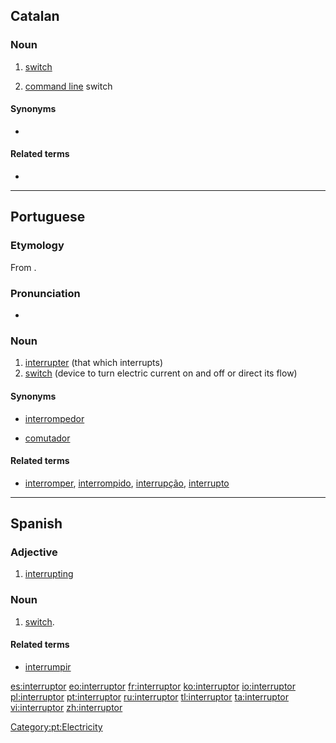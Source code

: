 ==Catalan==

===Noun===
{{ca-noun|m}}

# [[switch]]
# {{computing|lang=ca}} [[command line]] switch

====Synonyms====
* {{sense|command line switch}} {{l|ca|opció}}

====Related terms====
* {{l|ca|interrompre}}

----

==Portuguese==
{{wikipedia|lang=pt}}

===Etymology===
From {{etyl|la|pt}} {{term|interruptor|lang=la}}.

===Pronunciation===
* {{a|South Brazil}} {{IPA|/ˌĩ.te.hup.ˈtoɻ/||/ˌĩ.te.ˌhu.pi.ˈtoɻ/|lang=pt}}

===Noun===
{{pt-noun|m|es}}

# [[interrupter]] (that which interrupts)
# [[switch]] (device to turn electric current on and off or direct its flow)

====Synonyms====
* {{sense|that which interrupts}} [[interrompedor]]
* {{sense|device}} [[comutador]]

====Related terms====
* [[interromper]], [[interrompido]], [[interrupção]], [[interrupto]]

[[Category:pt:Electricity]]

----

==Spanish==

===Adjective===
{{es-adj|f=interruptora|mpl=interruptores|fpl=interruptoras}}

# [[interrupting]]

===Noun===
{{es-noun|m|pl=interruptores}}

# [[switch]].

====Related terms====
* [[interrumpir]]

[[es:interruptor]]
[[eo:interruptor]]
[[fr:interruptor]]
[[ko:interruptor]]
[[io:interruptor]]
[[pl:interruptor]]
[[pt:interruptor]]
[[ru:interruptor]]
[[tl:interruptor]]
[[ta:interruptor]]
[[vi:interruptor]]
[[zh:interruptor]]